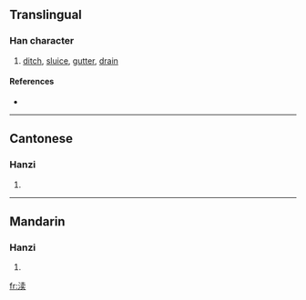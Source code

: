 {{see|瀆}}
==Translingual==

===Han character===
{{Han char|rn=85|rad=水|as=08|sn=11|four=|canj=水十弓大 (EJNK)}}

# [[ditch]], [[sluice]], [[gutter]], [[drain]]

====References====
* {{Han ref|kx=0633.371|hdz=31643.060|uh=6E0E|ud=28174}}

----

==Cantonese==

===Hanzi===
{{yue-hanzi|jyut=|y=duk6}}

# {{defn|Cantonese}}

----

==Mandarin==

===Hanzi===
{{cmn-hanzi|tra=瀆|pin=[[dú]] ([[du2]])|wg=tu<sup>2</sup>}}

# {{defn|Mandarin}}

[[fr:渎]]